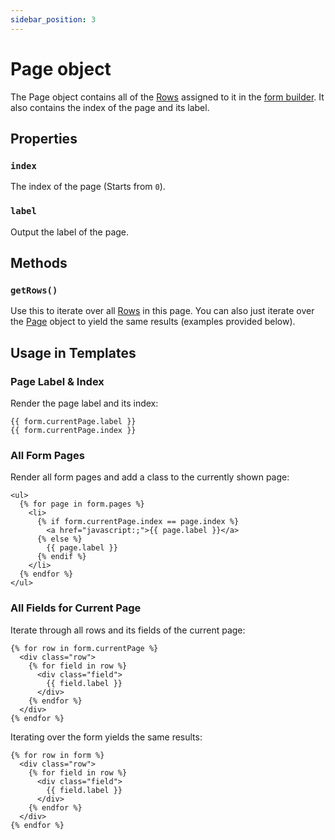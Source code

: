 ```yaml
---
sidebar_position: 3
---
```


# Page object

The Page object contains all of the [Rows](./row.mdx) assigned to it in the [form builder](../../forms/builder.mdx). It also contains the index of the page and its label.

## Properties

### `index`

The index of the page (Starts from `0`).

### `label`

Output the label of the page.

## Methods

### `getRows()`

Use this to iterate over all [Rows](./row.mdx) in this page. You can also just iterate over the [Page](./page.mdx) object to yield the same results (examples provided below).

## Usage in Templates

### Page Label & Index

Render the page label and its index:

```twig showLineNumbers
{{ form.currentPage.label }}
{{ form.currentPage.index }}
```

### All Form Pages

Render all form pages and add a class to the currently shown page:

```twig showLineNumbers
<ul>
  {% for page in form.pages %}
    <li>
      {% if form.currentPage.index == page.index %}
        <a href="javascript:;">{{ page.label }}</a>
      {% else %}
        {{ page.label }}
      {% endif %}
    </li>
  {% endfor %}
</ul>
```

### All Fields for Current Page

Iterate through all rows and its fields of the current page:

```twig showLineNumbers
{% for row in form.currentPage %}
  <div class="row">
    {% for field in row %}
      <div class="field">
        {{ field.label }}
      </div>
    {% endfor %}
  </div>
{% endfor %}
```

Iterating over the form yields the same results:

```twig showLineNumbers
{% for row in form %}
  <div class="row">
    {% for field in row %}
      <div class="field">
        {{ field.label }}
      </div>
    {% endfor %}
  </div>
{% endfor %}
```
